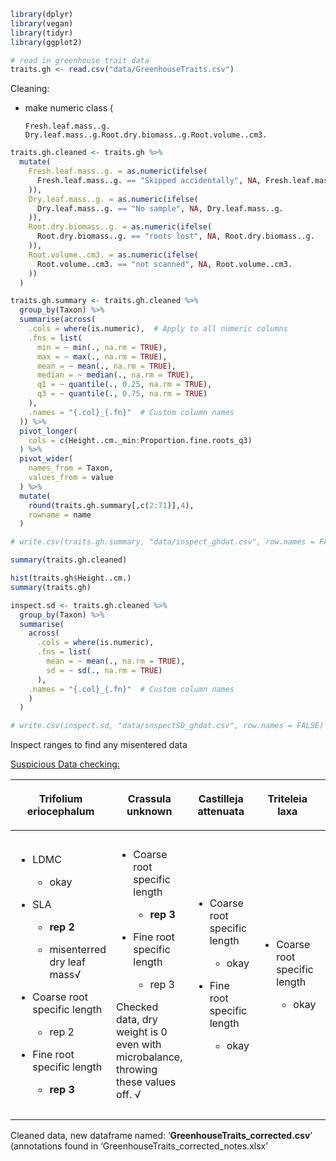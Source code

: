 ```r
library(dplyr)
library(vegan)
library(tidyr)
library(ggplot2)
```

```r
# read in greenhouse trait data
traits.gh <- read.csv("data/GreenhouseTraits.csv")
```

Cleaning:

-   make numeric class (

    ```         
    Fresh.leaf.mass..g. Dry.leaf.mass..g.Root.dry.biomass..g.Root.volume..cm3.
    ```

```r
traits.gh.cleaned <- traits.gh %>%
  mutate(
    Fresh.leaf.mass..g. = as.numeric(ifelse(
      Fresh.leaf.mass..g. == "Skipped accidentally", NA, Fresh.leaf.mass..g.
    )),
    Dry.leaf.mass..g. = as.numeric(ifelse(
      Dry.leaf.mass..g. == "No sample", NA, Dry.leaf.mass..g.
    )),
    Root.dry.biomass..g. = as.numeric(ifelse(
      Root.dry.biomass..g. == "roots lost", NA, Root.dry.biomass..g.
    )),
    Root.volume..cm3. = as.numeric(ifelse(
      Root.volume..cm3. == "not scanned", NA, Root.volume..cm3.
    ))
  ) 

traits.gh.summary <- traits.gh.cleaned %>%
  group_by(Taxon) %>%
  summarise(across(
    .cols = where(is.numeric),  # Apply to all numeric columns
    .fns = list(
      min = ~ min(., na.rm = TRUE),
      max = ~ max(., na.rm = TRUE),
      mean = ~ mean(., na.rm = TRUE),
      median = ~ median(., na.rm = TRUE),
      q1 = ~ quantile(., 0.25, na.rm = TRUE),
      q3 = ~ quantile(., 0.75, na.rm = TRUE)
    ),
    .names = "{.col}_{.fn}"  # Custom column names
  )) %>%
  pivot_longer(
    cols = c(Height..cm._min:Proportion.fine.roots_q3)
  ) %>%
  pivot_wider(
    names_from = Taxon,
    values_from = value
  ) %>%
  mutate(
    round(traits.gh.summary[,c(2:71)],4),
    rowname = name
  )

# write.csv(traits.gh.summary, "data/inspect_ghdat.csv", row.names = FALSE)

summary(traits.gh.cleaned)

hist(traits.gh$Height..cm.)
summary(traits.gh)

inspect.sd <- traits.gh.cleaned %>%
  group_by(Taxon) %>%
  summarise(
    across(
      .cols = where(is.numeric),
      .fns = list(
        mean = ~ mean(., na.rm = TRUE),
        sd = ~ sd(., na.rm = TRUE)
      ),
    .names = "{.col}_{.fn}"  # Custom column names
    )
  )

# write.csv(inspect.sd, "data/inspectSD_ghdat.csv", row.names = FALSE)
```

Inspect ranges to find any misentered data

[Suspicious Data checking:]{.underline}

<table>
<thead>
<tr class="header">
<th><p>Trifolium eriocephalum</p></th>
<th><p>Crassula unknown</p></th>
<th><p>Castilleja attenuata</p></th>
<th><p>Triteleia laxa</p></th>
<th><p>Vicia villosa</p></th>
<th><p>Madia elegans</p></th>
<th><p>Geranium dissectum</p></th>
<th><p>Rumex pulcher</p></th>
<th><p>Vicia sativa¬†</p></th>
<th><p>Filago gallica</p></th>
<th><p>Avena barbata√</p></th>
<th><p>Annagalis arvensis√</p></th>
</tr>
</thead>
<tbody>
<tr class="odd">
<td><ul>
<li><p>LDMC</p>
<ul>
<li><p>okay</p></li>
</ul></li>
<li><p>SLA</p>
<ul>
<li><p><strong>rep 2</strong></p></li>
<li><p>misenterred dry leaf mass√</p></li>
</ul></li>
<li><p>Coarse root specific length</p>
<ul>
<li><p>rep 2</p></li>
</ul></li>
<li><p>Fine root specific length</p>
<ul>
<li><p><strong>rep 3</strong></p></li>
</ul></li>
</ul></td>
<td><ul>
<li><p>Coarse root specific length</p>
<ul>
<li><p><strong>rep 3</strong></p></li>
</ul></li>
<li><p>Fine root specific length</p>
<ul>
<li><p>rep 3</p></li>
</ul></li>
</ul>
<p>Checked data, dry weight is 0 even with microbalance, throwing these values off. √</p></td>
<td><ul>
<li><p>Coarse root specific length</p>
<ul>
<li><p>okay</p></li>
</ul></li>
<li><p>Fine root specific length</p>
<ul>
<li><p>okay</p></li>
</ul></li>
</ul></td>
<td><ul>
<li><p>Coarse root specific length</p>
<ul>
<li><p>okay</p></li>
</ul></li>
</ul></td>
<td><ul>
<li><p>Shoot dry biomass</p>
<ul>
<li><p>okay</p></li>
</ul></li>
<li><p>Coarse root length</p>
<ul>
<li><p>okay</p></li>
</ul></li>
</ul></td>
<td><ul>
<li><p>Coarse root length</p>
<ul>
<li><p>okay</p></li>
<li><p>note two diff species with same name diff codes</p></li>
</ul></li>
</ul></td>
<td><ul>
<li><p>Length</p>
<ul>
<li><p><strong>rep 4</strong></p></li>
</ul></li>
<li><p>Fine root length</p>
<ul>
<li><p>rep 4</p></li>
</ul></li>
</ul>
<p>Checked verbatim data, looks like the length is just really really long for this one.√</p></td>
<td><ul>
<li><p>Leaf Area</p>
<ul>
<li><p>okay</p></li>
</ul></li>
<li><p>Root dry biomass</p>
<ul>
<li><p>okay</p></li>
</ul></li>
<li><p>Total biomass</p>
<ul>
<li><p>okay</p></li>
</ul></li>
</ul></td>
<td><ul>
<li><p>Shoot dry biomass</p>
<ul>
<li><p>okay</p></li>
</ul></li>
</ul></td>
<td><ul>
<li><p>Fresh leaf mass</p>
<ul>
<li><p><strong>duplicates, off by a factor of 1000</strong></p></li>
</ul></li>
<li><p>SLA</p>
<ul>
<li><p>duplicates, off by a factor of 1000</p></li>
</ul></li>
</ul>
<p>Delete rows, duplicates but off by a factor of 100.</p>
<p>Cross referenced with raw 2021 greenhouse data√</p></td>
<td><ul>
<li><p>Height:</p>
<ul>
<li><p>171.700 value AVEBAR <strong>rep 2</strong></p></li>
</ul></li>
</ul></td>
<td><ul>
<li><p>Height</p>
<ul>
<li><p>13.0000 ANARp <strong>rep 4</strong></p></li>
</ul></li>
</ul></td>
</tr>
</tbody>
</table>

Cleaned data, new dataframe named: '**GreenhouseTraits_corrected.csv**' (annotations found in 'GreenhouseTraits_corrected_notes.xlsx'
